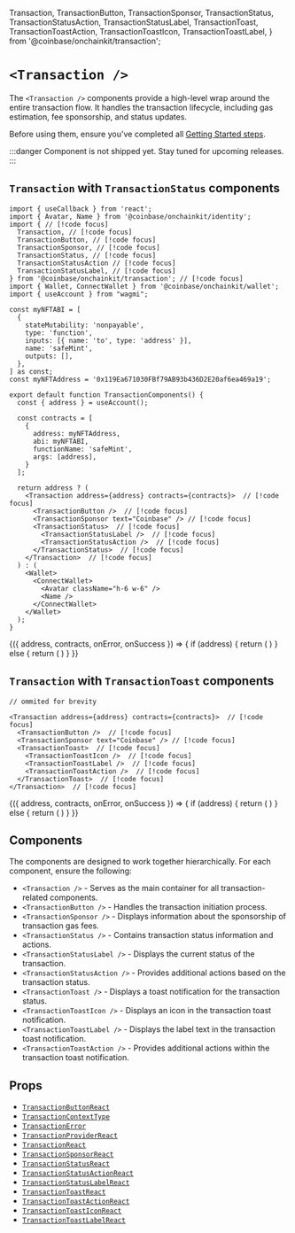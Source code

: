   Transaction, 
  TransactionButton,
  TransactionSponsor,
  TransactionStatus,
  TransactionStatusAction,
  TransactionStatusLabel,
  TransactionToast,
  TransactionToastAction,
  TransactionToastIcon,
  TransactionToastLabel,
} from '@coinbase/onchainkit/transaction';

# `<Transaction />`

The `<Transaction />` components provide a high-level wrap around the entire transaction flow. 
It handles the transaction lifecycle, including gas estimation, fee sponsorship, and status updates.

Before using them, ensure you've completed all [Getting Started steps](/getting-started).

:::danger
Component is not shipped yet. Stay tuned for upcoming releases.
:::

## `Transaction` with `TransactionStatus` components

```tsx [code]
import { useCallback } from 'react';
import { Avatar, Name } from '@coinbase/onchainkit/identity';
import { // [!code focus]
  Transaction, // [!code focus]
  TransactionButton, // [!code focus]
  TransactionSponsor, // [!code focus]
  TransactionStatus, // [!code focus]
  TransactionStatusAction // [!code focus]
  TransactionStatusLabel, // [!code focus]
} from '@coinbase/onchainkit/transaction'; // [!code focus]
import { Wallet, ConnectWallet } from '@coinbase/onchainkit/wallet';
import { useAccount } from "wagmi";

const myNFTABI = [
  {
    stateMutability: 'nonpayable',
    type: 'function',
    inputs: [{ name: 'to', type: 'address' }],
    name: 'safeMint',
    outputs: [],
  },
] as const;
const myNFTAddress = '0x119Ea671030FBf79AB93b436D2E20af6ea469a19';

export default function TransactionComponents() {
  const { address } = useAccount();

  const contracts = [
    {
      address: myNFTAddress,
      abi: myNFTABI,
      functionName: 'safeMint',
      args: [address],
    }
  ];

  return address ? (
    <Transaction address={address} contracts={contracts}>  // [!code focus]
      <TransactionButton />  // [!code focus]
      <TransactionSponsor text="Coinbase" /> // [!code focus]
      <TransactionStatus>  // [!code focus]
        <TransactionStatusLabel />  // [!code focus]
        <TransactionStatusAction />  // [!code focus]
      </TransactionStatus>  // [!code focus]
    </Transaction>  // [!code focus]
  ) : (
    <Wallet>
      <ConnectWallet>
        <Avatar className="h-6 w-6" />
        <Name />
      </ConnectWallet>
    </Wallet>
  );
}
```

<AppWithBaseSepolia>
  <TransactionWrapper>
    {({ address, contracts, onError, onSuccess }) => {
      if (address) {
        return (
          <Transaction address={address} contracts={contracts} onError={onError} onSuccess={onSuccess}>
            <TransactionButton />
            <TransactionSponsor text="Coinbase" />
            <TransactionStatus>
              <TransactionStatusLabel />
              <TransactionStatusAction />
            </TransactionStatus>
          </Transaction>
        )
      } else {
        return (
          <Wallet>
            <ConnectWallet>
              <Avatar className="h-6 w-6" />
              <Name />
            </ConnectWallet>
          </Wallet>
        )
      }
    }}
  </TransactionWrapper>
</AppWithBaseSepolia>


## `Transaction` with `TransactionToast` components

```tsx
// ommited for brevity

<Transaction address={address} contracts={contracts}>  // [!code focus]
  <TransactionButton />  // [!code focus]
  <TransactionSponsor text="Coinbase" /> // [!code focus]
  <TransactionToast>  // [!code focus]
    <TransactionToastIcon />  // [!code focus]
    <TransactionToastLabel />  // [!code focus]
    <TransactionToastAction />  // [!code focus]
  </TransactionToast>  // [!code focus]
</Transaction>  // [!code focus]
```

<AppWithBaseSepolia>
  <TransactionWrapper>
    {({ address, contracts, onError, onSuccess }) => {
      if (address) {
        return (
          <Transaction address={address} contracts={contracts} onError={onError} onSuccess={onSuccess}>
            <TransactionButton />
            <TransactionSponsor text="Coinbase" />
            <TransactionToast>
              <TransactionToastIcon />
              <TransactionToastLabel />
              <TransactionToastAction />
            </TransactionToast>
          </Transaction>
        )
      } else {
        return (
          <Wallet>
            <ConnectWallet>
              <Avatar className="h-6 w-6" />
              <Name />
            </ConnectWallet>
          </Wallet>
        )
      }
    }}
  </TransactionWrapper>
</AppWithBaseSepolia>

## Components

The components are designed to work together hierarchically. For each component, ensure the following:

- `<Transaction />` - Serves as the main container for all transaction-related components.
- `<TransactionButton />` - Handles the transaction initiation process.
- `<TransactionSponsor />` - Displays information about the sponsorship of transaction gas fees.
- `<TransactionStatus />` - Contains transaction status information and actions.
- `<TransactionStatusLabel />` - Displays the current status of the transaction.
- `<TransactionStatusAction />` - Provides additional actions based on the transaction status.
- `<TransactionToast />` - Displays a toast notification for the transaction status.
- `<TransactionToastIcon />` - Displays an icon in the transaction toast notification.
- `<TransactionToastLabel />` - Displays the label text in the transaction toast notification.
- `<TransactionToastAction />` - Provides additional actions within the transaction toast notification.

## Props

- [`TransactionButtonReact`](/transaction/types#transactionbuttonreact)
- [`TransactionContextType`](/transaction/types#transactioncontexttype)
- [`TransactionError`](/transaction/types#transactionerror)
- [`TransactionProviderReact`](/transaction/types#transactionproviderreact)
- [`TransactionReact`](/transaction/types#transactionreact)
- [`TransactionSponsorReact`](/transaction/types#transactionsponsorreact)
- [`TransactionStatusReact`](/transaction/types#transactionstatusreact)
- [`TransactionStatusActionReact`](/transaction/types#transactionstatusactionreact)
- [`TransactionStatusLabelReact`](/transaction/types#transactionstatuslabelreact)
- [`TransactionToastReact`](/transaction/types#transactiontoastreact)
- [`TransactionToastActionReact`](/transaction/types#transactiontoastactionreact)
- [`TransactionToastIconReact`](/transaction/types#transactiontoasticonreact)
- [`TransactionToastLabelReact`](/transaction/types#transactiontoastlabelreact)
```
